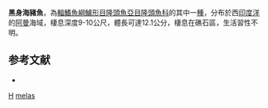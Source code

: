 {{Speciesbox 
| taxon = Halichoeres melas
| status = DD
| status_system = IUCN3.1
| authority = [[Randall|Randall]] & [[Earle|Earle]], 1994
| synonyms = 
}}

'''黑身海豬魚'''，為[[輻鰭魚綱|輻鰭魚綱]][[鱸形目|鱸形目]][[隆頭魚亞目|隆頭魚亞目]][[隆頭魚科|隆頭魚科]]的其中一[[種|種]]，分布於西[[印度洋|印度洋]]的[[阿曼|阿曼]]海域，棲息深度9-10公尺，體長可達12.1公分，棲息在礁石區，生活習性不明。

==参考文献==
*{{FishBase_species|genus=Halichoeres|species=melas|year=2013|month=7}}
{{taxonbar}}
[[Category:1994年描述的鱼类|H]]
[[Category:海豬魚屬|melas]]